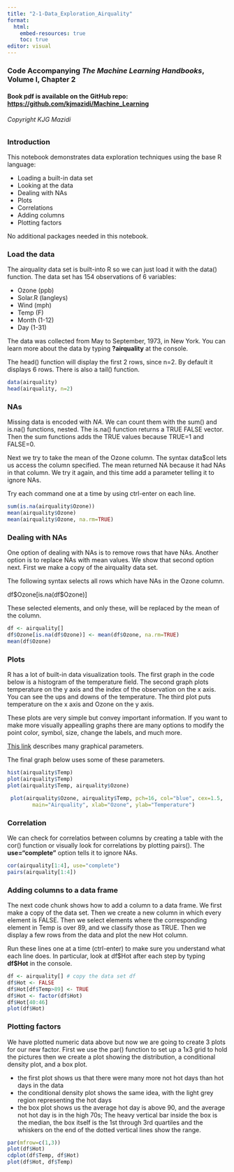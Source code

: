 ```yaml
---
title: "2-1-Data_Exploration_Airquality"
format:
  html:
    embed-resources: true
    toc: true
editor: visual
---
```


### Code Accompanying ***The Machine Learning Handbooks***, Volume I, Chapter 2

#### Book pdf is available on the GitHub repo: <https://github.com/kjmazidi/Machine_Learning>

###### Copyright KJG Mazidi

### Introduction

This notebook demonstrates data exploration techniques using the base R language:

-   Loading a built-in data set
-   Looking at the data
-   Dealing with NAs
-   Plots
-   Correlations
-   Adding columns
-   Plotting factors

No additional packages needed in this notebook.

### Load the data

The airquality data set is built-into R so we can just load it with the data() function. The data set has 154 observations of 6 variables:

-   Ozone (ppb)
-   Solar.R (langleys)
-   Wind (mph)
-   Temp (F)
-   Month (1-12)
-   Day (1-31)

The data was collected from May to September, 1973, in New York. You can learn more about the data by typing **?airquality** at the console.

The head() function will display the first 2 rows, since n=2. By default it displays 6 rows. There is also a tail() function.

```r
data(airquality)
head(airquality, n=2)
```

### NAs

Missing data is encoded with *NA*. We can count them with the sum() and is.na() functions, nested. The is.na() function returns a TRUE FALSE vector. Then the sum functions adds the TRUE values because TRUE=1 and FALSE=0.

Next we try to take the mean of the Ozone column. The syntax data\$col lets us access the column specified. The mean returned NA because it had NAs in that column. We try it again, and this time add a parameter telling it to ignore NAs.

Try each command one at a time by using ctrl-enter on each line.

```r
sum(is.na(airquality$Ozone))
mean(airquality$Ozone)
mean(airquality$Ozone, na.rm=TRUE)
```

### Dealing with NAs

One option of dealing with NAs is to remove rows that have NAs. Another option is to replace NAs with mean values. We show that second option next. First we make a copy of the airquality data set.

The following syntax selects all rows which have NAs in the Ozone column.

df\$Ozone\[is.na(df\$Ozone)\]

These selected elements, and only these, will be replaced by the mean of the column.

```r
df <- airquality[]
df$Ozone[is.na(df$Ozone)] <- mean(df$Ozone, na.rm=TRUE)
mean(df$Ozone)
```

### Plots

R has a lot of built-in data visualization tools. The first graph in the code below is a histogram of the temperature field. The second graph plots temperature on the y axis and the index of the observation on the x axis. You can see the ups and downs of the temperature. The third plot puts temperature on the x axis and Ozone on the y axis.

These plots are very simple but convey important information. If you want to make more visually appealling graphs there are many options to modify the point color, symbol, size, change the labels, and much more.

[This link](https://www.statmethods.net/advgraphs/parameters.html) describes many graphical parameters.

The final graph below uses some of these parameters.

```r
hist(airquality$Temp)
plot(airquality$Temp)
plot(airquality$Temp, airquality$Ozone)

 plot(airquality$Ozone, airquality$Temp, pch=16, col="blue", cex=1.5,
        main="Airquality", xlab="Ozone", ylab="Temperature")     
```

### Correlation

We can check for correlatios between columns by creating a table with the cor() function or visually look for correlations by plotting pairs(). The **use="complete"** option tells it to ignore NAs.

```r
cor(airquality[1:4], use="complete")
pairs(airquality[1:4])
```

### Adding columns to a data frame

The next code chunk shows how to add a column to a data frame. We first make a copy of the data set. Then we create a new column in which every element is FALSE. Then we select elements where the corresponding element in Temp is over 89, and we classify those as TRUE. Then we display a few rows from the data and plot the new Hot column.

Run these lines one at a time (ctrl-enter) to make sure you understand what each line does. In particular, look at df\$Hot after each step by typing **df\$Hot** in the console.

```r
df <- airquality[] # copy the data set df
df$Hot <- FALSE
df$Hot[df$Temp>89] <- TRUE
df$Hot <- factor(df$Hot)
df$Hot[40:46]
plot(df$Hot)
```

### Plotting factors

We have plotted numeric data above but now we are going to create 3 plots for our new factor. First we use the par() function to set up a 1x3 grid to hold the pictures then we create a plot showing the distribution, a conditional density plot, and a box plot.

-   the first plot shows us that there were many more not hot days than hot days in the data
-   the conditional density plot shows the same idea, with the light grey region representing the hot days
-   the box plot shows us the average hot day is above 90, and the average not hot day is in the high 70s; The heavy vertical bar inside the box is the median, the box itself is the 1st through 3rd quartiles and the whiskers on the end of the dotted vertical lines show the range.

```r
par(mfrow=c(1,3))
plot(df$Hot)
cdplot(df$Temp, df$Hot)
plot(df$Hot, df$Temp)
```
